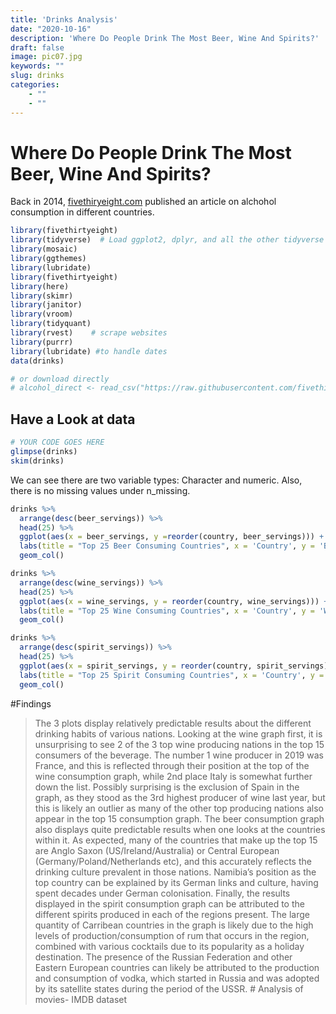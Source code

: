 ```yaml
---
title: 'Drinks Analysis'
date: "2020-10-16"
description: 'Where Do People Drink The Most Beer, Wine And Spirits?'
draft: false
image: pic07.jpg
keywords: ""
slug: drinks
categories:
    - ""
    - ""
---
```


# Where Do People Drink The Most Beer, Wine And Spirits?

Back in 2014, [fivethiryeight.com](https://fivethirtyeight.com/features/dear-mona-followup-where-do-people-drink-the-most-beer-wine-and-spirits/) published an article on alchohol consumption in different countries.

```r
library(fivethirtyeight)
library(tidyverse)  # Load ggplot2, dplyr, and all the other tidyverse packages
library(mosaic)
library(ggthemes)
library(lubridate)
library(fivethirtyeight)
library(here)
library(skimr)
library(janitor)
library(vroom)
library(tidyquant)
library(rvest)    # scrape websites
library(purrr)  
library(lubridate) #to handle dates
data(drinks)

# or download directly
# alcohol_direct <- read_csv("https://raw.githubusercontent.com/fivethirtyeight/data/master/alcohol-consumption/drinks.csv")

```

## Have a Look at data

```r
# YOUR CODE GOES HERE
glimpse(drinks)
skim(drinks)
```
We can see there are two variable types: Character and numeric.
Also, there is no missing values under n_missing.


```r
drinks %>%
  arrange(desc(beer_servings)) %>% 
  head(25) %>% 
  ggplot(aes(x = beer_servings, y =reorder(country, beer_servings))) +
  labs(title = "Top 25 Beer Consuming Countries", x = 'Country', y = 'Beer Servings') +
  geom_col()

```


```r
drinks %>% 
  arrange(desc(wine_servings)) %>% 
  head(25) %>% 
  ggplot(aes(x = wine_servings, y = reorder(country, wine_servings))) +
  labs(title = "Top 25 Wine Consuming Countries", x = 'Country', y = 'Wine Servings') +
  geom_col()

```

```r
drinks %>% 
  arrange(desc(spirit_servings)) %>% 
  head(25) %>% 
  ggplot(aes(x = spirit_servings, y = reorder(country, spirit_servings))) +
  labs(title = "Top 25 Spirit Consuming Countries", x = 'Country', y = 'Spirit Servings') +
  geom_col()

```

#Findings

>The 3 plots display relatively predictable results about the different drinking habits of various nations. Looking at the wine graph first, it is unsurprising to see 2 of the 3 top wine producing nations in the top 15 consumers of the beverage. The number 1 wine producer in 2019 was France, and this is reflected through their position at the top of the wine consumption graph, while 2nd place Italy is somewhat further down the list. Possibly surprising is the exclusion of Spain in the graph, as they stood as the 3rd highest producer of wine last year, but this is likely an outlier as many of the other top producing nations also appear in the top 15 consumption graph.
The beer consumption graph also displays quite predictable results when one looks at the countries within it. As expected, many of the countries that make up the top 15 are Anglo Saxon (US/Ireland/Australia) or Central European (Germany/Poland/Netherlands etc), and this accurately reflects the drinking culture prevalent in those nations. Namibia's position as the top country can be explained by its German links and culture, having spent decades under German colonisation. 
Finally, the results displayed in the spirit consumption graph can be attributed to the different spirits produced in each of the regions present. The large quantity of Carribean countries in the graph is likely due to the high levels of production/consumption of rum that occurs in the region, combined with various cocktails due to its popularity as a holiday destination. The presence of the Russian Federation and other Eastern European countries can likely be attributed to the production and consumption of vodka, which started in Russia and was adopted by its satellite states during the period of the USSR.
# Analysis of movies- IMDB dataset
